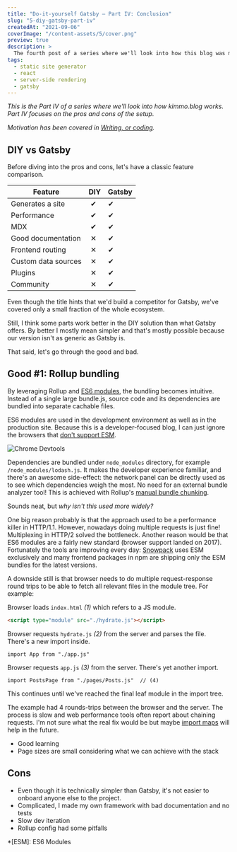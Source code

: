 ```yaml
---
title: "Do-it-yourself Gatsby – Part IV: Conclusion"
slug: "5-diy-gatsby-part-iv"
createdAt: "2021-09-06"
coverImage: "/content-assets/5/cover.png"
preview: true
description: >
  The fourth post of a series where we'll look into how this blog was made. Part IV focuses on the pros and cons.
tags:
  - static site generator
  - react
  - server-side rendering
  - gatsby
---
```


*This is the Part&nbsp;IV of a series where we'll look into how kimmo.blog works. Part&nbsp;IV focuses on the pros and cons of the setup.*

*Motivation has been covered in [Writing, or coding](../1-writing-or-coding/).*

## DIY vs Gatsby

Before diving into the pros and cons, let's have a classic feature comparison.

Feature | DIY  | Gatsby
--------|------|---------
Generates a site | ✔ | ✔
Performance | ✔ | ✔
MDX | ✔ | ✔
Good documentation  | ✕ | ✔
Frontend routing  | ✕ | ✔
Custom data sources  | ✕ | ✔
Plugins  | ✕ | ✔
Community  | ✕ | ✔

Even though the title hints that we'd build a competitor for Gatsby, we've covered only a small fraction of the whole ecosystem.

Still, I think some parts work better in the DIY solution than what Gatsby offers. By better I mostly mean simpler and that's mostly possible because our version isn't as generic as Gatsby is.

That said, let's go through the good and bad.

## Good #1: Rollup bundling

By leveraging Rollup and [ES6 modules](https://developer.mozilla.org/en-US/docs/Web/JavaScript/Guide/Modules), the bundling becomes intuitive. Instead of a single large bundle.js, source code and its dependencies are bundled into separate cachable files.

ES6 modules are used in the development environment as well as in the production site. Because this is a developer-focused blog, I can just ignore the browsers that [don't support ESM](https://caniuse.com/?search=esm).

![Chrome Devtools](/content-assets/5/devtools.jpg)

Dependencies are bundled under `node_modules` directory, for example `/node_modules/lodash.js`. It makes the developer experience familiar, and there's an awesome side-effect: the network panel can be directly used as to see which dependencies weigh the most. No need for an external bundle analyzer tool! This is achieved with Rollup's [manual bundle chunking](https://github.com/kimmobrunfeldt/blog/blob/8e261e0cc61ecf165f2e291afeb6450243cf79ad/rollup.config.js#L58-L75).

Sounds neat, but *why isn't this used more widely?*

One big reason probably is that the approach used to be a performance killer in HTTP/1.1. However, nowadays doing multiple requests is just fine! Multiplexing in HTTP/2 solved the bottleneck. Another reason would be that ES6 modules are a fairly new standard (browser support landed on 2017). Fortunately the tools are improving every day: [Snowpack](https://www.snowpack.dev/) uses ESM exclusively and many frontend packages in npm are shipping only the ESM bundles for the latest versions.

A downside still is that browser needs to do multiple request-response round trips to be able to fetch all relevant files in the module tree. For example:

Browser loads `index.html` _(1)_ which refers to a JS module.

```html
<script type="module" src="./hydrate.js"></script>
```

Browser requests `hydrate.js` _(2)_ from the server and parses the file. There's a new import inside.

```tsx
import App from "./app.js"
```

Browser requests `app.js` _(3)_ from the server. There's yet another import.

```tsx
import PostsPage from "./pages/Posts.js"  // (4)
```

This continues until we've reached the final leaf module in the import tree.

The example had 4 rounds-trips between the browser and the server. The process is slow and web performance tools often report about chaining requests. I'm not sure what the real fix would be but maybe [import maps](https://github.com/WICG/import-maps) will help in the future.


* Good learning
* Page sizes are small considering what we can achieve with the stack


## Cons

* Even though it is technically simpler than Gatsby, it's not easier to onboard anyone else to the project.
* Complicated, I made my own framework with bad documentation and no tests
* Slow dev iteration
* Rollup config had some pitfalls


*[ESM]: ES6 Modules